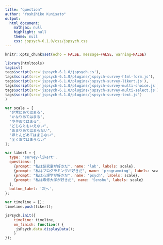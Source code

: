 ```yaml
---
title: "question"
author: "Yoshihiko Kunisato"
output:
  html_document:
    mathjax: null
    highlight: null
    theme: null
    css: jspsych-6.1.0/css/jspsych.css
---
```


```r
knitr::opts_chunk$set(echo = FALSE, message=FALSE, warning=FALSE)
```

```r
library(htmltools)
tagList(
tags$script(src='jspsych-6.1.0/jspsych.js'),
tags$script(src='jspsych-6.1.0/plugins/jspsych-survey-html-form.js'),
tags$script(src='jspsych-6.1.0/plugins/jspsych-survey-likert.js'),
tags$script(src='jspsych-6.1.0/plugins/jspsych-survey-multi-choice.js'),
tags$script(src='jspsych-6.1.0/plugins/jspsych-survey-multi-select.js'),
tags$script(src='jspsych-6.1.0/plugins/jspsych-survey-text.js')
)
```

```js
var scale = [
  "非常にあてはまる", 
  "かなりあてはまる", 
  "ややあてはまる", 
  "どちらともいえない",
  "あまりあてはまらない",
  "ほとんどあてはまらない",
  "全くあてはまらない"
];

var likert = {
  type: 'survey-likert',
  questions: [
    {prompt: "私は研究室が好きだ", name: 'lab', labels: scale},
    {prompt: "私はプログラミングが好きだ", name: 'programming', labels: scale},
    {prompt: "私は心理学が好きだ", name: 'psych', labels: scale},
    {prompt: "私は専修大学が好きだ", name: 'Senshu', labels: scale}
  ],
  button_label: '次へ',
};

var timeline = [];
timeline.push(likert);

jsPsych.init({
    timeline: timeline,
    on_finish: function() {
     jsPsych.data.displayData();
    }
});
```
